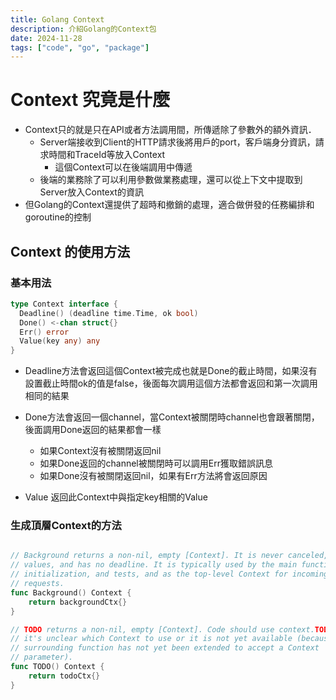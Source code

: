 ```yaml
---
title: Golang Context
description: 介紹Golang的Context包
date: 2024-11-28
tags: ["code", "go", "package"]
---
```


# Context 究竟是什麼

- Context只的就是只在API或者方法調用間，所傳遞除了參數外的額外資訊．
  - Server端接收到Client的HTTP請求後將用戶的port，客戶端身分資訊，請求時間和TraceId等放入Context
    - 這個Context可以在後端調用中傳遞
  - 後端的業務除了可以利用參數做業務處理，還可以從上下文中提取到Server放入Context的資訊
- 但Golang的Context還提供了超時和撤銷的處理，適合做併發的任務編排和goroutine的控制

## Context 的使用方法

### 基本用法

```go
type Context interface {
  Deadline() (deadline time.Time, ok bool)
  Done() <-chan struct{}
  Err() error
  Value(key any) any
}
```

- Deadline方法會返回這個Context被完成也就是Done的截止時間，如果沒有設置截止時間ok的值是false，後面每次調用這個方法都會返回和第一次調用相同的結果

- Done方法會返回一個channel，當Context被關閉時channel也會跟著關閉，後面調用Done返回的結果都會一樣

  - 如果Context沒有被關閉返回nil
  - 如果Done返回的channel被關閉時可以調用Err獲取錯誤訊息
  - 如果Done沒有被關閉返回nil，如果有Err方法將會返回原因

- Value 返回此Context中與指定key相關的Value

### 生成頂層Context的方法

```go

// Background returns a non-nil, empty [Context]. It is never canceled, has no
// values, and has no deadline. It is typically used by the main function,
// initialization, and tests, and as the top-level Context for incoming
// requests.
func Background() Context {
	return backgroundCtx{}
}

// TODO returns a non-nil, empty [Context]. Code should use context.TODO when
// it's unclear which Context to use or it is not yet available (because the
// surrounding function has not yet been extended to accept a Context
// parameter).
func TODO() Context {
	return todoCtx{}
}
```
